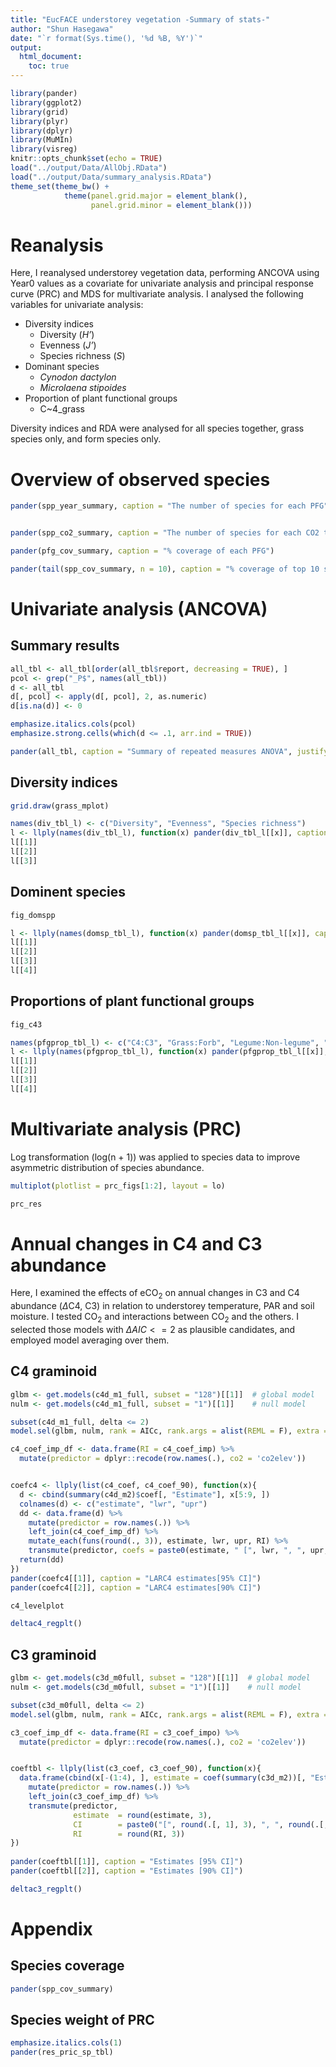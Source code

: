```yaml
---
title: "EucFACE understorey vegetation -Summary of stats-"
author: "Shun Hasegawa"
date: "`r format(Sys.time(), '%d %B, %Y')`"
output:
  html_document:
    toc: true
---
```


```r
library(pander)
library(ggplot2)
library(grid)
library(plyr)
library(dplyr)
library(MuMIn)
library(visreg)
knitr::opts_chunk$set(echo = TRUE)
load("../output/Data/AllObj.RData")
load("../output/Data/summary_analysis.RData")
theme_set(theme_bw() + 
            theme(panel.grid.major = element_blank(), 
                  panel.grid.minor = element_blank()))

```

# Reanalysis

Here, I reanalysed understorey vegetation data, performing ANCOVA using Year0 values as a covariate for univariate analysis and principal response curve (PRC) and MDS for multivariate analysis. I analysed the following variables for univariate analysis:

* Diversity indices
    + Diversity (*H'*)
    + Evenness (*J'*)
    + Species richness (*S*)
* Dominant species
    + _Cynodon dactylon_
    + _Microlaena stipoides_
* Proportion of plant functional groups
    + C~4\_grass

Diversity indices and RDA were analysed for all species together, grass species only, and form species only. 




# Overview of observed species

```r
pander(spp_year_summary, caption = "The number of species for each PFG")


pander(spp_co2_summary, caption = "The number of species for each CO2 treatment. Total number of species for each treatment (tot_), uniquely found ones (uni_) and commonly found in both CO2 treatments (common)", justify = "right")

pander(pfg_cov_summary, caption = "% coverage of each PFG")

pander(tail(spp_cov_summary, n = 10), caption = "% coverage of top 10 species")
```



# Univariate analysis (ANCOVA)

## Summary results

```r
all_tbl <- all_tbl[order(all_tbl$report, decreasing = TRUE), ]
pcol <- grep("_P$", names(all_tbl))
d <- all_tbl
d[, pcol] <- apply(d[, pcol], 2, as.numeric)
d[is.na(d)] <- 0

emphasize.italics.cols(pcol)
emphasize.strong.cells(which(d <= .1, arr.ind = TRUE))

pander(all_tbl, caption = "Summary of repeated measures ANOVA", justify = "right", split.table = Inf, keep.line.breaks = TRUE)
```


## Diversity indices


```r
grid.draw(grass_mplot)
```


```r
names(div_tbl_l) <- c("Diversity", "Evenness", "Species richness")
l <- llply(names(div_tbl_l), function(x) pander(div_tbl_l[[x]], caption = x, justify = "right"))
l[[1]]
l[[2]]
l[[3]]
```




## Dominent species


```r
fig_domspp
```


```r
l <- llply(names(domsp_tbl_l), function(x) pander(domsp_tbl_l[[x]], caption = x, justify = "right"))
l[[1]]
l[[2]]
l[[3]]
l[[4]]
```



## Proportions of plant functional groups


```r
fig_c43
```


```r
names(pfgprop_tbl_l) <- c("C4:C3", "Grass:Forb", "Legume:Non-legume", "Natvie:Introduced")
l <- llply(names(pfgprop_tbl_l), function(x) pander(pfgprop_tbl_l[[x]], caption = x, justify = "right"))
l[[1]]
l[[2]]
l[[3]]
l[[4]]
```




# Multivariate analysis (PRC)

Log transformation (log(n + 1)) was applied to species data to improve asymmetric distribution of species abundance.

```r
multiplot(plotlist = prc_figs[1:2], layout = lo)
```


```r
prc_res
```


# Annual changes in C4 and C3 abundance
Here, I examined the effects of eCO$_2$ on annual changes in C3 and C4 abundance ($\Delta$C4, C3) in relation to understorey temperature, PAR and soil moisture. I tested CO$_2$ and interactions between CO$_2$ and the others. I selected those models with $\Delta AIC <= 2$ as plausible candidates, and employed model averaging over them.  



## C4 graminoid
```r
glbm <- get.models(c4d_m1_full, subset = "128")[[1]]  # global model
nulm <- get.models(c4d_m1_full, subset = "1")[[1]]    # null model

subset(c4d_m1_full, delta <= 2)
model.sel(glbm, nulm, rank = AICc, rank.args = alist(REML = F), extra = "r.squaredGLMM")
```


```r

c4_coef_imp_df <- data.frame(RI = c4_coef_imp) %>% 
  mutate(predictor = dplyr::recode(row.names(.), co2 = 'co2elev'))


coefc4 <- llply(list(c4_coef, c4_coef_90), function(x){
  d <- cbind(summary(c4d_m2)$coef[, "Estimate"], x[5:9, ])
  colnames(d) <- c("estimate", "lwr", "upr")
  dd <- data.frame(d) %>% 
    mutate(predictor = row.names(.)) %>% 
    left_join(c4_coef_imp_df) %>% 
    mutate_each(funs(round(., 3)), estimate, lwr, upr, RI) %>% 
    transmute(predictor, coefs = paste0(estimate, " [", lwr, ", ", upr, "]"), RI)
  return(dd)
})
pander(coefc4[[1]], caption = "LARC4 estimates[95% CI]")
pander(coefc4[[2]], caption = "LARC4 estimates[90% CI]")
```

```r
c4_levelplot
```



```r
deltac4_regplt()
```


## C3 graminoid
```r
glbm <- get.models(c3d_m0full, subset = "128")[[1]]  # global model
nulm <- get.models(c3d_m0full, subset = "1")[[1]]    # null model

subset(c3d_m0full, delta <= 2)
model.sel(glbm, nulm, rank = AICc, rank.args = alist(REML = F), extra = "r.squaredGLMM")
```


```r
c3_coef_imp_df <- data.frame(RI = c3_coef_impo) %>% 
  mutate(predictor = dplyr::recode(row.names(.), co2 = 'co2elev'))


coeftbl <- llply(list(c3_coef, c3_coef_90), function(x){
  data.frame(cbind(x[-(1:4), ], estimate = coef(summary(c3d_m2))[, "Estimate"])) %>% 
    mutate(predictor = row.names(.)) %>% 
    left_join(c3_coef_imp_df) %>% 
    transmute(predictor, 
              estimate  = round(estimate, 3),
              CI        = paste0("[", round(.[, 1], 3), ", ", round(.[, 2], 3), "]"), 
              RI        = round(RI, 3))
})
  
pander(coeftbl[[1]], caption = "Estimates [95% CI]")
pander(coeftbl[[2]], caption = "Estimates [90% CI]")
```


```r
deltac3_regplt()
```



# Appendix

## Species coverage
```r
pander(spp_cov_summary)
```



## Species weight of PRC
```r
emphasize.italics.cols(1)
pander(res_pric_sp_tbl)

```

